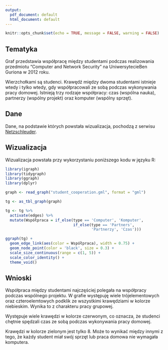 ```yaml
---
output:
  pdf_document: default
  html_document: default
---
```

```r
knitr::opts_chunk$set(echo = TRUE, message = FALSE, warning = FALSE)
```

## Tematyka

Graf przedstawia współpracę między studentami podczas realizowania przedmiotu 
"Computer and Network Security" na UniwersytecieBen Guriona w 2012 roku.

Wierzchołkami są studenci. Krawędź między dwoma studentami istnieje wtedy i tylko wtedy, gdy
współpracowali ze sobą podczas wykonywania pracy domowej. Istnieją trzy rodzaje współpracy:
czas (wspólna nauka), partnerzy (wspólny projekt) oraz komputer (wspólny sprzęt).


## Dane

Dane, na podstawie których powstała wizualizacja, pochodzą z serwisu [Netzschleuder](https://networks.skewed.de/net/student_cooperation).


## Wizualizacja

Wizualizacja powstała przy wykorzystaniu poniższego kodu w języku R:

```r
library(igraph)
library(tidygraph)
library(ggraph)
library(dplyr)

graph <- read_graph("student_cooperation.gml", format = "gml")

tg <- as_tbl_graph(graph)

tg <- tg %>%
  activate(edges) %>%
  mutate(Współpraca = if_else(type == 'Computer', 'Komputer', 
                              if_else(type == 'Partners', 
                                      'Partnerzy', 'Czas')))

ggraph(tg) +
  geom_edge_link(aes(color = Współpraca), width = 0.75) +
  geom_node_point(color = 'black', size = 0.3) +
  scale_size_continuous(range = c(1, 5)) +
  scale_color_identity() +
  theme_void()
```


## Wnioski

Współpraca między studentami najczęściej polegała na współpracy podczas wspólnego projektu.
W grafie występuję wiele trójelementowych oraz czteroelemtowych podklik ze wszystkimi krawędziami
w kolorze niebieskim. Wynika to z charakteru pracy grupowej.

Występuje wiele krawędzi w kolorze czerwonym, co oznacza, że studenci chętnie spędzali czas
ze sobą podczas wykonywania pracy domowej.

Krawędzi w kolorze zielonym jest tylko 8. Może to wynikać między
innymi z tego, że każdy student miał swój sprzęt lub praca domowa nie wymagała komputera.

